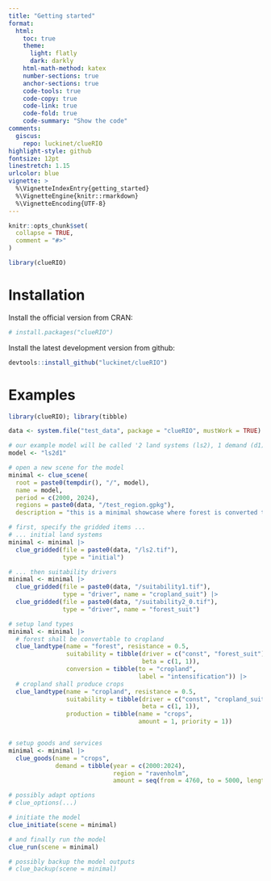 ```yaml
---
title: "Getting started"
format:
  html:
    toc: true
    theme: 
      light: flatly
      dark: darkly
    html-math-method: katex
    number-sections: true
    anchor-sections: true
    code-tools: true
    code-copy: true
    code-link: true
    code-fold: true
    code-summary: "Show the code"
comments:
  giscus: 
    repo: luckinet/clueRIO
highlight-style: github
fontsize: 12pt
linestretch: 1.15
urlcolor: blue
vignette: >
  %\VignetteIndexEntry{getting_started}
  %\VignetteEngine{knitr::rmarkdown}
  %\VignetteEncoding{UTF-8}
---
```


```r
knitr::opts_chunk$set(
  collapse = TRUE,
  comment = "#>"
)
```

```r
library(clueRIO)
```


# Installation

Install the official version from CRAN:

```r
# install.packages("clueRIO")
```

Install the latest development version from github:

```r
devtools::install_github("luckinet/clueRIO")
```


# Examples

```r
library(clueRIO); library(tibble)

data <- system.file("test_data", package = "clueRIO", mustWork = TRUE)

# our example model will be called '2 land systems (ls2), 1 demand (d1)'.
model <- "ls2d1"

# open a new scene for the model
minimal <- clue_scene(
  root = paste0(tempdir(), "/", model), 
  name = model, 
  period = c(2000, 2024),
  regions = paste0(data, "/test_region.gpkg"),
  description = "this is a minimal showcase where forest is converted to cropland to produce crops.")

# first, specify the gridded items ...
# ... initial land systems
minimal <- minimal |> 
  clue_gridded(file = paste0(data, "/ls2.tif"),
               type = "initial")

# ... then suitability drivers
minimal <- minimal |> 
  clue_gridded(file = paste0(data, "/suitability1.tif"), 
               type = "driver", name = "cropland_suit") |> 
  clue_gridded(file = paste0(data, "/suitability2_0.tif"),
               type = "driver", name = "forest_suit")

# setup land types
minimal <- minimal |> 
  # forest shall be convertable to cropland
  clue_landtype(name = "forest", resistance = 0.5,
                suitability = tibble(driver = c("const", "forest_suit"),
                                     beta = c(1, 1)),
                conversion = tibble(to = "cropland", 
                                    label = "intensification")) |> 
  # cropland shall produce crops
  clue_landtype(name = "cropland", resistance = 0.5,
                suitability = tibble(driver = c("const", "cropland_suit"),
                                     beta = c(1, 1)),
                production = tibble(name = "crops", 
                                    amount = 1, priority = 1))


# setup goods and services
minimal <- minimal |> 
  clue_goods(name = "crops", 
             demand = tibble(year = c(2000:2024), 
                             region = "ravenholm", 
                             amount = seq(from = 4760, to = 5000, length.out = 25)))

# possibly adapt options
# clue_options(...)

# initiate the model
clue_initiate(scene = minimal)

# and finally run the model
clue_run(scene = minimal)

# possibly backup the model outputs
# clue_backup(scene = minimal)
```
